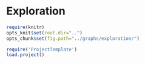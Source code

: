 Exploration
===========

``` {r global_options}
require(knitr)
opts_knit$set(root.dir="..")
opts_chunk$set(fig.path="../graphs/exploration/")
```

```{r startup}
require('ProjectTemplate')
load.project()
```
